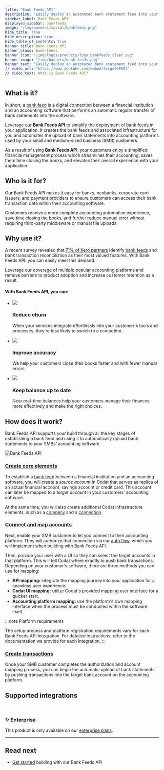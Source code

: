 ```yaml
---
title: "Bank Feeds API"
description: "Easily deploy an automated bank statement feed into your application to push bank transaction data into your customers' accounting platforms"
sidebar_label: Bank Feeds API
displayed_sidebar: bankfeeds
image: "/img/banners/social/bankfeeds.png"
hide_title: true
hide_description: true
hide_table_of_contents: true
banner_title: Bank Feeds API
banner_class: bank-feeds
banner_icon: "/img/logos/products/logo_bankfeeds_clear.svg"
banner_image: "/img/banners/bank-feeds.png"
banner_text: "Easily deploy an automated bank statement feed into your application to push bank transaction data into your customers' accounting platforms"
// video_url: "https://www.youtube.com/embed/4zLgo0iP6MI"
// video_text: What is Bank Feeds API?
---
```



## What is it?

In short, a [bank feed](../terms/bank-feed) is a digital connection between a financial institution and an accounting software that performs an automatic regular transfer of bank statements into the software.

Leverage our **Bank Feeds API** to simplify the deployment of bank feeds in your application. It creates the bank feeds and associated infrastructure for you and automates the upload of bank statements into accounting platforms used by your small and medium-sized business (SMB) customers. 

As a result of using **Bank Feeds API**, your customers enjoy a simplified financial management process which streamlines their accounting, saves them time closing the books, and elevates their overall experience with your application. 

## Who is it for?

Our Bank Feeds API makes it easy for banks, neobanks, corporate card issuers, and payment providers to ensure customers can access their bank transaction data within their accounting software. 

Customers receive a more complete accounting automation experience, save time closing the books, and further reduce manual error without requiring third-party middleware or manual file uploads.

## Why use it?

A recent survey revealed that [71% of Xero partners](https://www.xero.com/blog/2019/01/new-bank-feeds-process/) identify [bank feeds](../terms/bank-feed) and bank transaction reconciliation as their most valued features. With Bank Feeds API. you can easily meet this demand.

Leverage our coverage of multiple popular accounting platforms and remove barriers to product adoption and increase customer retention as a result. 

#### With Bank Feeds API, you can: 

<ul className="card-container col-3">
  <li className="card">
    <div class="header">
      <img
        src="/img/wp-icons/copy-feature-bullet.svg"
        class="mini-icon"
      />
      <h3>Reduce churn</h3>
    </div>
    <p>
      When your services integrate effortlessly into your customer's tools and processes, they're less likely to switch to a competitor.
    </p>
  </li>
  <li className="card">
    <div class="header">
      <img
        src="/img/wp-icons/copy-feature-bullet.svg"
        class="mini-icon"
      />
      <h3>Improve accuracy</h3>
    </div>
    <p>
      We help your customers close their books faster and with fewer manual errors.
    </p>
  </li>
    <li className="card">
    <div class="header">
      <img
        src="/img/wp-icons/copy-feature-bullet.svg"
        class="mini-icon"
      />
      <h3>Keep balance up to date</h3>
    </div>
    <p>
      Near real-time balances help your customers manage their finances more effectively and make the right choices.
    </p>
  </li> 
</ul>

## How does it work?

Bank Feeds API supports your build through all the key stages of establishing a bank feed and using it to automatically upload bank statements to your SMBs' accounting software.

![Bank Feeds API](/img/old/fd21af0-codat_whitepaper_accounting-automation_diagram_B.png)

### [Create core elements](/bank-feeds/create-account)

To establish a [bank feed](../terms/bank-feed) between a financial institution and an accounting software, you will create a _source account_ in Codat that serves as replica of an actual financial account, savings account or credit card. This account can later be mapped to a _target account_ in your customers' accounting software.

At the same time, you will also create additional Codat infrastructure elements, such as a [company](../terms/company) and a [connection](../terms/connection).

### [Connect and map accounts](/bank-feeds/mapping)

Next, enable your SMB customer to let you connect to their accounting platform. They will authorize that connection via our [auth flow](/auth-flow/overview), which you will implement when building with Bank Feeds API. 

Then, provide your user with a UI so they can select the target accounts in that platform. This will tell Codat where exactly to push bank transactions. Depending on your customer's software, there are three methods you can use for mapping:

- **API mapping:** integrate the mapping journey into your application for a seamless user experience.
- **Codat UI mapping:** utilize Codat's provided mapping user interface for a quicker start.
- **Accounting platform mapping:** use the platform's own mapping interface when the process must be conducted within the software itself.

:::note Platform requirements

The setup process and platform registration requirements vary for each Bank Feeds API integration. For detailed instructions, refer to the documentation we provide for each integration.
:::

### [Create transactions](/bank-feeds/pushing-transactions)

Once your SMB customer completes the authorization and account mapping process, you can begin the automatic upload of bank statements by pushing transactions into the target bank account on the accounting platform.

## Supported integrations
<br/>

<IntegrationsList integrations={bankfeedsIntegrations}/>

<div className="card">
  <h3>✨ Enterprise</h3>

  <p>This product is only available on our <a href="/configure/create-account">enterprise plans</a>.</p>

</div>

---

## Read next

* [Get started](/bank-feeds/setup) building with our Bank Feeds API